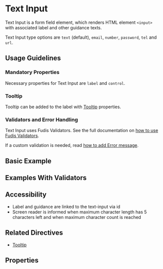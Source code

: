 
<Meta title="Components/Form/Text-input" />

# Text Input

Text Input is a form field element, which renders HTML element `<input>` with associated label and other guidance texts.

Text Input type options are `text` (default), `email`, `number`, `password`, `tel` and `url`.

## Usage Guidelines

### Mandatory Properties

Necessary properties for Text Input are `label` and `control`.

### Tooltip

Tooltip can be added to the label with [Tooltip](/docs/directives-tooltip--documentation) properties.

### Validators and Error Handling

Text Input uses Fudis Validators. See the full documentation on [how to use Fudis Validators](/docs/utilities-validators--documentation).

If a custom validation is needed, read [how to add Error message](/docs/components-form-error-message--documentation).

## Basic Example

<Canvas of={TextInputStories.Example}></Canvas>

## Examples With Validators

<Canvas of={TextInputStories.WithValidators}></Canvas>

## Accessibility

- Label and guidance are linked to the text-input via id
- Screen reader is informed when maximum character length has 5 characters left and when maximum character count is reached

## Related Directives

- [Tooltip](/docs/directives-tooltip--documentation)

## Properties

<ArgTypes of={TextInputComponent} exclude={textInputExclude} />
